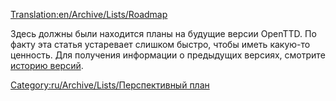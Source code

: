 [[Translation:en/Archive/Lists/Roadmap]]


Здесь должны были находится планы на будущие версии OpenTTD. По факту эта статья устаревает слишком быстро, чтобы иметь какую-то ценность. Для получения информации о предыдущих версиях, смотрите [[en/Archive/OpenTTD/Main Page|историю версий]].

[[Category:ru/Archive/Lists/Перспективный план]]